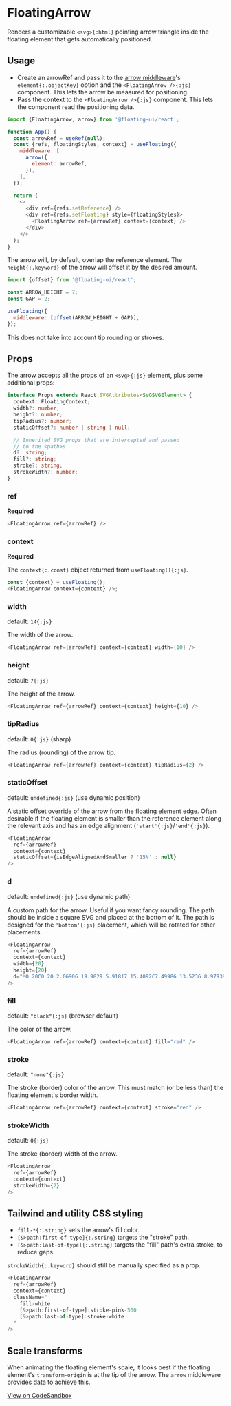 
# FloatingArrow

Renders a customizable `<svg>{:html}` pointing arrow triangle
inside the floating element that gets automatically positioned.

<Chrome center>
  <Demo />
</Chrome>

## Usage

- Create an <WordHighlight id="b">arrowRef</WordHighlight> and
  pass it to the [arrow middleware](/docs/arrow)'s
  `element{:.objectKey}` option and the `<FloatingArrow />{:js}`
  component. This lets the arrow be measured for positioning.
- Pass the <WordHighlight id="a">context</WordHighlight> to the
  `<FloatingArrow />{:js}` component. This lets the component
  read the positioning data.

```js /context/1,3#a /arrowRef/#b
import {FloatingArrow, arrow} from '@floating-ui/react';

function App() {
  const arrowRef = useRef(null);
  const {refs, floatingStyles, context} = useFloating({
    middleware: [
      arrow({
        element: arrowRef,
      }),
    ],
  });

  return (
    <>
      <div ref={refs.setReference} />
      <div ref={refs.setFloating} style={floatingStyles}>
        <FloatingArrow ref={arrowRef} context={context} />
      </div>
    </>
  );
}
```

The arrow will, by default, overlap the reference element. The
`height{:.keyword}` of the arrow will offset it by the desired
amount.

```js
import {offset} from '@floating-ui/react';

const ARROW_HEIGHT = 7;
const GAP = 2;

useFloating({
  middleware: [offset(ARROW_HEIGHT + GAP)],
});
```

This does not take into account tip rounding or strokes.

## Props

The arrow accepts all the props of an `<svg>{:js}` element, plus
some additional props:

```ts
interface Props extends React.SVGAttributes<SVGSVGElement> {
  context: FloatingContext;
  width?: number;
  height?: number;
  tipRadius?: number;
  staticOffset?: number | string | null;

  // Inherited SVG props that are intercepted and passed
  // to the <path>s
  d?: string;
  fill?: string;
  stroke?: string;
  strokeWidth?: number;
}
```

### ref

**Required**

```js
<FloatingArrow ref={arrowRef} />
```

### context

**Required**

The `context{:.const}` object returned from `useFloating(){:js}`.

```js
const {context} = useFloating();
<FloatingArrow context={context} />;
```

### width

default: `14{:js}`

The width of the arrow.

```js
<FloatingArrow ref={arrowRef} context={context} width={10} />
```

### height

default: `7{:js}`

The height of the arrow.

```js
<FloatingArrow ref={arrowRef} context={context} height={10} />
```

### tipRadius

default: `0{:js}` (sharp)

The radius (rounding) of the arrow tip.

```js
<FloatingArrow ref={arrowRef} context={context} tipRadius={2} />
```

### staticOffset

default: `undefined{:js}` (use dynamic position)

A static offset override of the arrow from the floating element
edge. Often desirable if the floating element is smaller than the
reference element along the relevant axis and has an edge
alignment (`'start'{:js}`/`'end'{:js}`).

```js
<FloatingArrow
  ref={arrowRef}
  context={context}
  staticOffset={isEdgeAlignedAndSmaller ? '15%' : null}
/>
```

### d

default: `undefined{:js}` (use dynamic path)

A custom path for the arrow. Useful if you want fancy rounding.
The path should be inside a square SVG and placed at the bottom
of it. The path is designed for the `'bottom'{:js}` placement,
which will be rotated for other placements.

```js
<FloatingArrow
  ref={arrowRef}
  context={context}
  width={20}
  height={20}
  d="M0 20C0 20 2.06906 19.9829 5.91817 15.4092C7.49986 13.5236 8.97939 12.3809 10.0002 12.3809C11.0202 12.3809 12.481 13.6451 14.0814 15.5472C17.952 20.1437 20 20 20 20H0Z"
/>
```

### fill

default: `"black"{:js}` (browser default)

The color of the arrow.

```js
<FloatingArrow ref={arrowRef} context={context} fill="red" />
```

### stroke

default: `"none"{:js}`

The stroke (border) color of the arrow. This must match (or be
less than) the floating element's border width.

```js
<FloatingArrow ref={arrowRef} context={context} stroke="red" />
```

### strokeWidth

default: `0{:js}`

The stroke (border) width of the arrow.

```js
<FloatingArrow
  ref={arrowRef}
  context={context}
  strokeWidth={2}
/>
```

## Tailwind and utility CSS styling

- `fill-*{:.string}` sets the arrow's fill color.
- `[&>path:first-of-type]{:.string}` targets the "stroke" path.
- `[&>path:last-of-type]{:.string}` targets the "fill" path's
  extra stroke, to reduce gaps.

`strokeWidth{:.keyword}` should still be manually specified as a
prop.

```js
<FloatingArrow
  ref={arrowRef}
  context={context}
  className="
    fill-white 
    [&>path:first-of-type]:stroke-pink-500
    [&>path:last-of-type]:stroke-white
  "
/>
```

## Scale transforms

When animating the floating element's scale, it looks best if the
floating element's `transform-origin` is at the tip of the arrow.
The `arrow` middleware provides data to achieve this.

[View on CodeSandbox](https://codesandbox.io/s/floating-ui-react-scale-transform-origin-qv0t1c?file=/src/App.tsx)
